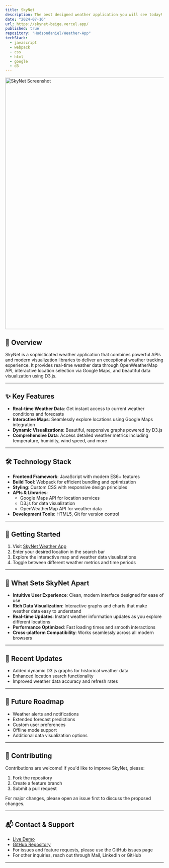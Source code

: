 ```yaml
---
title: SkyNet
description: The best designed weather application you will see today! SkyNet is a modern weather application that provides real-time weather data visualization with interactive maps and dynamic graphs, powered by Google Maps, D3.js, and OpenWeatherMap API.
date: "2024-07-16"
url: https://skynet-beige.vercel.app/
published: true
repository: "Hudsondaniel/Weather-App"
techStack:
  - javascript
  - webpack
  - css
  - html
  - google
  - d3
---
```


<a href="https://skynet-beige.vercel.app/">
    <img src="/Project-Pics/Skynet-snap.png" alt="SkyNet Screenshot" width="800" height="800" />
</a>

## 🚀 Overview

SkyNet is a sophisticated weather application that combines powerful APIs and modern visualization libraries to deliver an exceptional weather tracking experience. It provides real-time weather data through OpenWeatherMap API, interactive location selection via Google Maps, and beautiful data visualization using D3.js.

---

## ✨ Key Features

- **Real-time Weather Data**: Get instant access to current weather conditions and forecasts
- **Interactive Maps**: Seamlessly explore locations using Google Maps integration
- **Dynamic Visualizations**: Beautiful, responsive graphs powered by D3.js
- **Comprehensive Data**: Access detailed weather metrics including temperature, humidity, wind speed, and more

---

## 🛠️ Technology Stack

- **Frontend Framework**: JavaScript with modern ES6+ features
- **Build Tool**: Webpack for efficient bundling and optimization
- **Styling**: Custom CSS with responsive design principles
- **APIs & Libraries**:
  - Google Maps API for location services
  - D3.js for data visualization
  - OpenWeatherMap API for weather data
- **Development Tools**: HTML5, Git for version control

---

## 🎯 Getting Started

1. Visit [SkyNet Weather App](https://skynet-beige.vercel.app/)
2. Enter your desired location in the search bar
3. Explore the interactive map and weather data visualizations
4. Toggle between different weather metrics and time periods

---

## 🌟 What Sets SkyNet Apart

- **Intuitive User Experience**: Clean, modern interface designed for ease of use
- **Rich Data Visualization**: Interactive graphs and charts that make weather data easy to understand
- **Real-time Updates**: Instant weather information updates as you explore different locations
- **Performance Optimized**: Fast loading times and smooth interactions
- **Cross-platform Compatibility**: Works seamlessly across all modern browsers

---

## 🔄 Recent Updates

- Added dynamic D3.js graphs for historical weather data
- Enhanced location search functionality
- Improved weather data accuracy and refresh rates

---

## 🚀 Future Roadmap

- Weather alerts and notifications
- Extended forecast predictions
- Custom user preferences
- Offline mode support
- Additional data visualization options

---

## 🤝 Contributing

Contributions are welcome! If you'd like to improve SkyNet, please:

1. Fork the repository
2. Create a feature branch
3. Submit a pull request

For major changes, please open an issue first to discuss the proposed changes.

---

## 📬 Contact & Support

- [Live Demo](https://skynet-beige.vercel.app/)
- [GitHub Repository](https://github.com/Hudsondaniel/Weather-App)
- For issues and feature requests, please use the GitHub issues page
- For other inquiries, reach out through Mail, LinkedIn or GitHub

---

